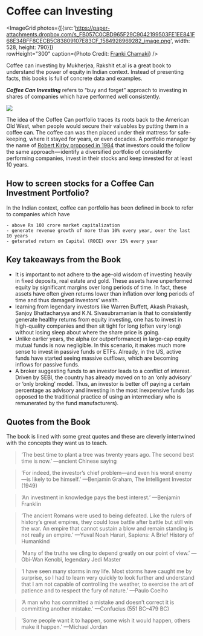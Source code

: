 


# Coffee can Investing

<ImageGrid
photos={[{src:'https://paper-attachments.dropbox.com/s_FB057C0CBD965F29C9042199503FE1EE841F68E34BFF8CECB5C83809107E83CF_1584928969282_image.png', width: 528, height: 790}]}  
rowHeight="300"
caption={<span>Photo Credit: <a href="https://unsplash.com/@franki?utm_source=medium&utm_medium=referral">Franki Chamaki</a></span>}
/>

Coffee can investing by Mukherjea, Rakshit et.al is a great book to understand the power of equity in Indian context. Instead of presenting facts, this books is full of concrete data and examples.

**_Coffee Can Investing_** refers to “buy and forget” approach to investing in shares of companies which have performed well consistently.

![](https://paper-attachments.dropbox.com/s_FB057C0CBD965F29C9042199503FE1EE841F68E34BFF8CECB5C83809107E83CF_1584928897979_coffee-collection-container.jpg)

The idea of the Coffee Can portfolio traces its roots back to the American Old West, when people would secure their valuables by putting them in a coffee can. The coffee can was then placed under their mattress for safe-keeping, where it stayed for years, or even decades. A portfolio manager by the name of [Robert Kirby proposed in 1984](https://jpm.pm-research.com/content/11/1/76) that investors could the follow the same approach — identify a diversified portfolio of consistently performing companies, invest in their stocks and keep invested for at least 10 years.

## How to screen stocks for a Coffee Can Investment Portfolio?

In the Indian context, coffee can portfolio has been defined in book to refer to companies which have

    - above Rs 100 crore market capitalization
    - generate revenue growth of more than 10% every year, over the last 10 years
    - geterated return on Capital (ROCE) over 15% every year

## Key takeaways from the Book

-   It is important to not adhere to the age-old wisdom of investing heavily in fixed deposits, real estate and gold. These assets have unperformed equity by significant margins over long periods of time. In fact, these assets have often given returns lower than inflation over long periods of time and thus damaged investors’ wealth.
-   learning from legendary investors like Warren Buffett, Akash Prakash, Sanjoy Bhattacharyya and K.N. Sivasubramanian is that to consistently generate healthy returns from equity investing, one has to invest in high-quality companies and then sit tight for long (often very long) without losing sleep about where the share price is going.
-   Unlike earlier years, the alpha (or outperformance) in large-cap equity mutual funds is now negligible. In this scenario, it makes much more sense to invest in passive funds or ETFs. Already, in the US, active funds have started seeing massive outflows, which are becoming inflows for passive funds.
-   A broker suggesting funds to an investor leads to a conflict of interest. Driven by SEBI, the country has already moved on to an ‘only advisory’ or ‘only broking’ model. Thus, an investor is better off paying a certain percentage as advisory and investing in the most inexpensive funds (as opposed to the traditional practice of using an intermediary who is remunerated by the fund manufacturers).

## Quotes from the Book

The book is lined with some great quotes and these are cleverly intertwined with the concepts they want us to teach.

> ‘The best time to plant a tree was twenty years ago. The second
> best time is now.’
> —ancient Chinese saying

> ‘For indeed, the investor’s chief problem—and even his worst
> enemy—is likely to be himself.’
> —Benjamin Graham, The Intelligent Investor (1949)

> ‘An investment in knowledge pays the best interest.’
> —Benjamin Franklin

> ‘The ancient Romans were used to being defeated. Like the rulers
> of history’s great empires, they could lose battle after battle but still
> win the war. An empire that cannot sustain a blow and remain
> standing is not really an empire.’
> —Yuval Noah Harari, Sapiens: A Brief History of Humankind

> ‘Many of the truths we cling to depend greatly on our point of
> view.’
> —Obi-Wan Kenobi, legendary Jedi Master

> ‘I have seen many storms in my life. Most storms have caught me
> by surprise, so I had to learn very quickly to look further and
> understand that I am not capable of controlling the weather, to
> exercise the art of patience and to respect the fury of nature.’
> —Paulo Coelho

> ‘A man who has committed a mistake and doesn’t correct it is
> committing another mistake.’
> —Confucius (551 BC–479 BC)

> ‘Some people want it to happen, some wish it would happen, others
> make it happen.’
> —Michael Jordan
